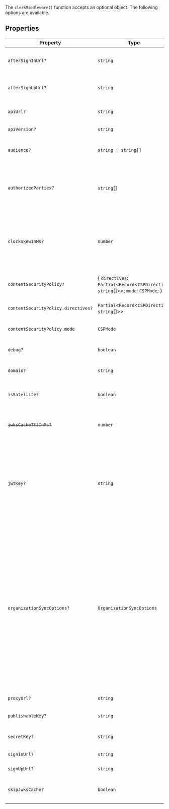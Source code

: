 The `clerkMiddleware()` function accepts an optional object. The following options are available.

## Properties

| Property                                                        | Type                                                                                        | Description                                                                                                                                                                                                                                                                                                                                                                                                                                                                                                                                                                                                                                                                                                                                                                                                                              |
| --------------------------------------------------------------- | ------------------------------------------------------------------------------------------- | ---------------------------------------------------------------------------------------------------------------------------------------------------------------------------------------------------------------------------------------------------------------------------------------------------------------------------------------------------------------------------------------------------------------------------------------------------------------------------------------------------------------------------------------------------------------------------------------------------------------------------------------------------------------------------------------------------------------------------------------------------------------------------------------------------------------------------------------- |
| <a id="aftersigninurl"></a> `afterSignInUrl?`                   | `string`                                                                                    | Full URL or path to navigate to after successful sign in. Defaults to `/`.                                                                                                                                                                                                                                                                                                                                                                                                                                                                                                                                                                                                                                                                                                                                                               |
| <a id="aftersignupurl"></a> `afterSignUpUrl?`                   | `string`                                                                                    | Full URL or path to navigate to after successful sign up. Defaults to `/`.                                                                                                                                                                                                                                                                                                                                                                                                                                                                                                                                                                                                                                                                                                                                                               |
| <a id="apiurl"></a> `apiUrl?`                                   | `string`                                                                                    | The [Clerk Backend API](/docs/reference/backend-api) endpoint. Defaults to `'https://api.clerk.com'`.                                                                                                                                                                                                                                                                                                                                                                                                                                                                                                                                                                                                                                                                                                                                    |
| <a id="apiversion"></a> `apiVersion?`                           | `string`                                                                                    | The version passed to the Clerk API. Defaults to `'v1'`.                                                                                                                                                                                                                                                                                                                                                                                                                                                                                                                                                                                                                                                                                                                                                                                 |
| <a id="audience"></a> `audience?`                               | <code>string \| string[]</code>                                                             | A string or list of [audiences](https://datatracker.ietf.org/doc/html/rfc7519#section-4.1.3). If passed, it is checked against the `aud` claim in the token.                                                                                                                                                                                                                                                                                                                                                                                                                                                                                                                                                                                                                                                                             |
| <a id="authorizedparties"></a> `authorizedParties?`             | `string`[]                                                                                  | An allowlist of origins to verify against, to protect your application from the subdomain cookie leaking attack. **Example** `authorizedParties: ['http://localhost:3000', 'https://example.com']`                                                                                                                                                                                                                                                                                                                                                                                                                                                                                                                                                                                                                                       |
| <a id="clockskewinms"></a> `clockSkewInMs?`                     | `number`                                                                                    | Specifies the allowed time difference (in milliseconds) between the Clerk server (which generates the token) and the clock of the user's application server when validating a token. Defaults to 5000 ms (5 seconds).                                                                                                                                                                                                                                                                                                                                                                                                                                                                                                                                                                                                                    |
| <a id="contentsecuritypolicy"></a> `contentSecurityPolicy?`     | \{ `directives`: `Partial`\<`Record`\<`CSPDirective`, `string`[]\>\>; `mode`: `CSPMode`; \} | When set, automatically injects a Content-Security-Policy header(s) compatible with Clerk.                                                                                                                                                                                                                                                                                                                                                                                                                                                                                                                                                                                                                                                                                                                                               |
| `contentSecurityPolicy.directives?`                             | `Partial`\<`Record`\<`CSPDirective`, `string`[]\>\>                                         | Custom CSP directives to merge with Clerk's default directives                                                                                                                                                                                                                                                                                                                                                                                                                                                                                                                                                                                                                                                                                                                                                                           |
| `contentSecurityPolicy.mode`                                    | `CSPMode`                                                                                   | The CSP mode to use - either 'standard' or 'strict-dynamic'                                                                                                                                                                                                                                                                                                                                                                                                                                                                                                                                                                                                                                                                                                                                                                              |
| <a id="debug"></a> `debug?`                                     | `boolean`                                                                                   | If true, additional debug information will be logged to the console.                                                                                                                                                                                                                                                                                                                                                                                                                                                                                                                                                                                                                                                                                                                                                                     |
| <a id="domain"></a> `domain?`                                   | `string`                                                                                    | The domain of a [satellite application](/docs/advanced-usage/satellite-domains) in a multi-domain setup.                                                                                                                                                                                                                                                                                                                                                                                                                                                                                                                                                                                                                                                                                                                                 |
| <a id="issatellite"></a> `isSatellite?`                         | `boolean`                                                                                   | Whether the instance is a satellite domain in a multi-domain setup. Defaults to `false`.                                                                                                                                                                                                                                                                                                                                                                                                                                                                                                                                                                                                                                                                                                                                                 |
| <a id="jwkscachettlinms"></a> ~~`jwksCacheTtlInMs?`~~           | `number`                                                                                    | **Deprecated** This cache TTL is deprecated and will be removed in the next major version. Specifying a cache TTL is now a no-op.                                                                                                                                                                                                                                                                                                                                                                                                                                                                                                                                                                                                                                                                                                        |
| <a id="jwtkey"></a> `jwtKey?`                                   | `string`                                                                                    | Used to verify the session token in a networkless manner. Supply the PEM public key from the **[**API keys**](https://dashboard.clerk.com/last-active?path=api-keys) page -> Show JWT public key -> PEM Public Key** section in the Clerk Dashboard. **It's recommended to use [the environment variable](/docs/deployments/clerk-environment-variables) instead.** For more information, refer to [Manual JWT verification](/docs/backend-requests/handling/manual-jwt).                                                                                                                                                                                                                                                                                                                                                                |
| <a id="organizationsyncoptions"></a> `organizationSyncOptions?` | `OrganizationSyncOptions`                                                                   | Used to activate a specific [organization](/docs/organizations/overview) or [personal account](/docs/organizations/organization-workspaces#organization-workspaces-in-the-clerk-dashboard:~:text=Personal%20account) based on URL path parameters. If there's a mismatch between the active organization in the session (e.g., as reported by `auth()`) and the organization indicated by the URL, an attempt to activate the organization specified in the URL will be made. If the activation can't be performed, either because an organization doesn't exist or the user lacks access, the active organization in the session won't be changed. Ultimately, it's the responsibility of the page to verify that the resources are appropriate to render given the URL and handle mismatches appropriately (e.g., by returning a 404). |
| <a id="proxyurl"></a> `proxyUrl?`                               | `string`                                                                                    | The proxy URL from a multi-domain setup.                                                                                                                                                                                                                                                                                                                                                                                                                                                                                                                                                                                                                                                                                                                                                                                                 |
| <a id="publishablekey"></a> `publishableKey?`                   | `string`                                                                                    | The Clerk Publishable Key from the [**API keys**](https://dashboard.clerk.com/last-active?path=api-keys) page in the Clerk Dashboard.                                                                                                                                                                                                                                                                                                                                                                                                                                                                                                                                                                                                                                                                                                    |
| <a id="secretkey"></a> `secretKey?`                             | `string`                                                                                    | The Clerk Secret Key from the [**API keys**](https://dashboard.clerk.com/last-active?path=api-keys) page in the Clerk Dashboard.                                                                                                                                                                                                                                                                                                                                                                                                                                                                                                                                                                                                                                                                                                         |
| <a id="signinurl"></a> `signInUrl?`                             | `string`                                                                                    | The sign-in URL from a multi-domain setup.                                                                                                                                                                                                                                                                                                                                                                                                                                                                                                                                                                                                                                                                                                                                                                                               |
| <a id="signupurl"></a> `signUpUrl?`                             | `string`                                                                                    | The sign-up URL from a multi-domain setup.                                                                                                                                                                                                                                                                                                                                                                                                                                                                                                                                                                                                                                                                                                                                                                                               |
| <a id="skipjwkscache"></a> `skipJwksCache?`                     | `boolean`                                                                                   | A flag to skip ignore cache and always fetch JWKS before each jwt verification.                                                                                                                                                                                                                                                                                                                                                                                                                                                                                                                                                                                                                                                                                                                                                          |
